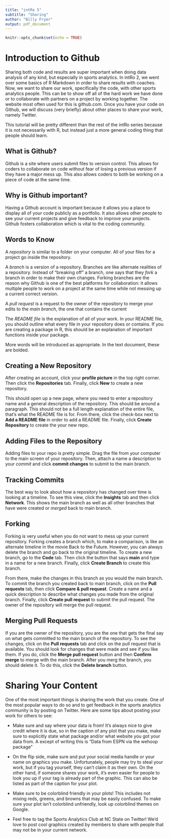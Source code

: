 ---
title: "intRo 5"
subtitle: "Sharing"
author: "Billy Fryer"
output: pdf_document
---

```{r setup, include=FALSE}
knitr::opts_chunk$set(echo = TRUE)
```

# Introduction to Github

Sharing both code and results are super important when doing data analysis of any kind, but especially in sports analytics. In intRo 2, we went over some basics of R Markdown in order to share results with coaches. Now, we want to share our work, specifically the code, with other sports analytics people. This can be to show off all of the hard work we have done or to collaborate with partners on a project by working together. The website most often used for this is github.com. Once you have your code on Github, we will discuss (very briefly) about other places to share your work, namely Twitter.

This tutorial will be pretty different than the rest of the intRo series because it is not necessarily with R, but instead just a more general coding thing that people should learn.

## What is Github?

Github is a site where users submit files to version control. This allows for coders to collaborate on code without fear of losing a previous version if they have a major mess up. This also allows coders to both be working on a piece of code at the same time.

## Why is Github important?

Having a Github account is important because it allows you a place to display all of your code publicly as a portfolio. It also allows other people to see your current projects and give feedback to improve your projects. Github fosters collaboration which is vital to the coding community.

## Words to Know

A *repository* is similar to a folder on your computer. All of your files for a project go inside the repository.

A *branch* is a version of a repository. Branches are like alternate realities of a repository. Instead of "breaking off" a branch, one says that they *fork* a branch in order to make their own changes. Forking branches are the reason why Github is one of the best platforms for collaboration: it allows multiple people to work on a project at the same time while not messing up a current correct version.

A *pull request* is a request to the owner of the repository to merge your edits to the *main branch*, the one that contains the current 

The *README file* is the explanation of all of your work. In your README file, you should outline what every file in your repository does or contains. If you are creating a package in R, this should be an explanation of important functions inside your package.

More words will be introduced as appropriate. In the text document, these are bolded.

\newpage

## Creating a New Repository

After creating an account, click your **profile picture** in the top right corner. Then click the **Repositories** tab. Finally, click **New** to create a new repository.

This should open up a new page, where you need to enter a repository name and a general description of the repository. This should be around a paragraph. This should not be a full length explanation of the entire file, that's what the README file is for. From there, click the check-box next to **Add a README file** in order to add a README file. Finally, click **Create Repository** to create the your new repo.

## Adding Files to the Repository

Adding files to your repo is pretty simple. Drag the file from your computer to the main screen of your repository. Then, attach a name a description to your *commit* and click **commit changes** to submit to the main branch.

## Tracking Commits

The best way to look about how a repository has changed over time is looking at a timeline. To see this view, click the **Insights** tab and then click **Network**. This shows the main branch as well as all other branches that have were created or *merged* back to main branch.

## Forking

Forking is very useful when you do not want to mess up your current repository. Forking creates a branch which, to make a comparison, is like an alternate timeline in the movie Back to the Future. However, you can always delete the branch and go back to the original timeline. To create a new branch, go to the **Code** tab. Then click the button that says **main** and type in a name for a new branch. Finally, click **Create Branch** to create this branch.

From there, make the changes in this branch as you would the main branch. To commit the branch you created back to main branch, click on the **Pull requests** tab, then click **Compare & pull request**. Create a name and a quick description to describe what changes you made from the original branch. Finally, click **Create pull request** to submit the pull request. The owner of the repository will merge the pull request.

## Merging Pull Requests

If you are the owner of the repository, you are the one that gets the final say on what gets committed to the main branch of the repository. To see the changes, click on the **Pull requests** tab and click on the pull request that is available. You should look for changes that were made and see if you like them. If you do, click the **Merge pull request** button and then **Confirm merge** to merge with the main branch. After you merg the branch, you should delete it. To do this, click the **Delete branch** button.

\newpage

# Sharing Your Content

One of the most important things is sharing the work that you create. One of the most popular ways to do so and to get feedback in the sports analytics community is by posting on Twitter. Here are some tips about posting your work for others to see:

* Make sure and say where your data is from! It's always nice to give credit where it is due, so in the caption of any plot that you make, make sure to explicitly state what package and/or what website you got your data from. A except of writing this is "Data from ESPN via the wehoop package"

* On the flip side, make sure and put your social media handle or your name on graphics you make. Unfortunately, people may try to steal your work, but if you tag yourself, they can't claim it as their own. On the other hand, if someone shares your work, it's even easier for people to look you up if your tag is already part of the graphic. This can also be listed as part of the caption for your plot.

* Make sure to be colorblind friendly in your plots! This includes not mixing reds, greens, and browns that may be easily confused. To make sure your plot isn't colorblind unfriendly, look up colorblind themes on Google.

* Feel free to tag the Sports Analytics Club at NC State on Twitter! We'd love to post cool graphics created by members to share with people that may not be in your current network.